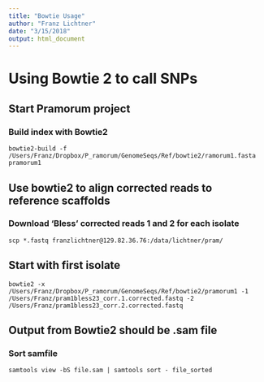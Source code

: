 ```yaml
---
title: "Bowtie Usage"
author: "Franz Lichtner"
date: "3/15/2018"
output: html_document
---
```

# Using Bowtie 2 to call SNPs

## Start Pramorum project
### Build index with Bowtie2

```
bowtie2-build -f /Users/Franz/Dropbox/P_ramorum/GenomeSeqs/Ref/bowtie2/ramorum1.fasta pramorum1
```

## Use bowtie2 to align corrected reads to reference scaffolds
### Download 'Bless' corrected reads 1 and 2 for each isolate

```
scp *.fastq franzlichtner@129.82.36.76:/data/lichtner/pram/
```

## Start with first isolate
```
bowtie2 -x /Users/Franz/Dropbox/P_ramorum/GenomeSeqs/Ref/bowtie2/pramorum1 -1 /Users/Franz/pram1bless23_corr.1.corrected.fastq -2 /Users/Franz/pram1bless23_corr.2.corrected.fastq
```

## Output from Bowtie2 should be .sam file
### Sort samfile
```
samtools view -bS file.sam | samtools sort - file_sorted
```
